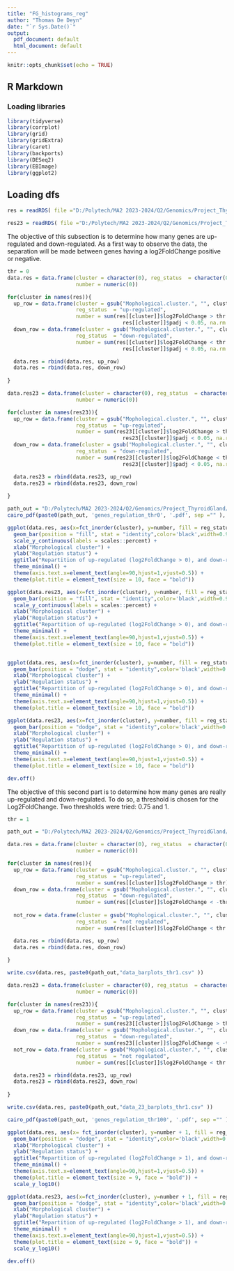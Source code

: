 ```yaml
---
title: "FG_histograms_reg"
author: "Thomas De Deyn"
date: "`r Sys.Date()`"
output:
  pdf_document: default
  html_document: default
---
```


```r
knitr::opts_chunk$set(echo = TRUE)
```

## R Markdown

### Loading libraries

```r
library(tidyverse)
library(corrplot)
library(grid)
library(gridExtra)
library(caret)
library(backports)
library(DESeq2)
library(EBImage)
library(ggplot2)
```

## Loading dfs

```r
res = readRDS( file ="D:/Polytech/MA2 2023-2024/Q2/Genomics/Project_ThyroidGland/Data_ThyroidGland/OG/res_v3")

res23 = readRDS( file ="D:/Polytech/MA2 2023-2024/Q2/Genomics/Project_ThyroidGland/Data_ThyroidGland/OG/res_MC23_v2")

```

The objective of this subsection is to determine how many genes are up-regulated and down-regulated. As a first way to observe the data, the separation will be made between genes having a log2FoldChange positive or negative.

```r
thr = 0
data.res = data.frame(cluster = character(0), reg_status  = character(0),
                      number = numeric(0))

for(cluster in names(res)){
  up_row = data.frame(cluster = gsub("Mophological.cluster.", "", cluster),
                      reg_status  = "up-regulated",
                      number = sum(res[[cluster]]$log2FoldChange > thr  &
                                     res[[cluster]]$padj < 0.05, na.rm = TRUE))
  down_row = data.frame(cluster = gsub("Mophological.cluster.", "", cluster),
                      reg_status  = "down-regulated",
                      number = sum(res[[cluster]]$log2FoldChange < thr &
                                     res[[cluster]]$padj < 0.05, na.rm = TRUE))

  data.res = rbind(data.res, up_row)
  data.res = rbind(data.res, down_row)
  
}

data.res23 = data.frame(cluster = character(0), reg_status  = character(0),
                      number = numeric(0))

for(cluster in names(res23)){
  up_row = data.frame(cluster = gsub("Mophological.cluster.", "", cluster),
                      reg_status  = "up-regulated",
                      number = sum(res23[[cluster]]$log2FoldChange > thr&
                                     res23[[cluster]]$padj < 0.05, na.rm = TRUE))
  down_row = data.frame(cluster = gsub("Mophological.cluster.", "", cluster),
                      reg_status  = "down-regulated",
                      number = sum(res23[[cluster]]$log2FoldChange < thr&
                                     res23[[cluster]]$padj < 0.05, na.rm = TRUE))

  data.res23 = rbind(data.res23, up_row)
  data.res23 = rbind(data.res23, down_row)
  
}


```

```r
path_out = "D:/Polytech/MA2 2023-2024/Q2/Genomics/Project_ThyroidGland/Result/3.1.deregulation/"
cairo_pdf(paste0(path_out, 'genes_regulation_thr0', '.pdf', sep ="" ), onefile = T)

ggplot(data.res, aes(x=fct_inorder(cluster), y=number, fill = reg_status)) +
  geom_bar(position = "fill", stat = "identity",color='black',width=0.9) +
  scale_y_continuous(labels = scales::percent) + 
  xlab("Morphological cluster") + 
  ylab("Regulation status") +
  ggtitle("Repartition of up-regulated (log2FoldChange > 0), and down-regulated (log2FoldChange < 0)") + 
  theme_minimal() + 
  theme(axis.text.x=element_text(angle=90,hjust=1,vjust=0.5)) +
  theme(plot.title = element_text(size = 10, face = "bold"))

ggplot(data.res23, aes(x=fct_inorder(cluster), y=number, fill = reg_status)) +
  geom_bar(position = "fill", stat = "identity",color='black',width=0.9) +
  scale_y_continuous(labels = scales::percent) + 
  xlab("Morphological cluster") + 
  ylab("Regulation status") +
  ggtitle("Repartition of up-regulated (log2FoldChange > 0), and down-regulated (log2FoldChange < 0) \n (with cluster23 considered as confounder)") + 
  theme_minimal() + 
  theme(axis.text.x=element_text(angle=90,hjust=1,vjust=0.5)) +
  theme(plot.title = element_text(size = 10, face = "bold"))


ggplot(data.res, aes(x=fct_inorder(cluster), y=number, fill = reg_status)) +
  geom_bar(position = "dodge", stat = "identity",color='black',width=0.9) +
  xlab("Morphological cluster") + 
  ylab("Regulation status") +
  ggtitle("Repartition of up-regulated (log2FoldChange > 0), and down-regulated (log2FoldChange < 0)") + 
  theme_minimal() + 
  theme(axis.text.x=element_text(angle=90,hjust=1,vjust=0.5)) +
  theme(plot.title = element_text(size = 10, face = "bold"))

ggplot(data.res23, aes(x=fct_inorder(cluster), y=number, fill = reg_status)) +
  geom_bar(position = "dodge", stat = "identity",color='black',width=0.9) +
  xlab("Morphological cluster") + 
  ylab("Regulation status") +
  ggtitle("Repartition of up-regulated (log2FoldChange > 0), and down-regulated (log2FoldChange < 0) \n (with cluster23 considered as confounder)") + 
  theme_minimal() + 
  theme(axis.text.x=element_text(angle=90,hjust=1,vjust=0.5)) +
  theme(plot.title = element_text(size = 10, face = "bold"))

dev.off()

```

The objective of this second part is to determine how many genes are really up-regulated and down-regulated. To do so, a threshold is chosen for the Log2FoldChange. Two thresholds were tried: 0.75 and 1.

```r
thr = 1

path_out = "D:/Polytech/MA2 2023-2024/Q2/Genomics/Project_ThyroidGland/Result/3.1.deregulation/"

data.res = data.frame(cluster = character(0), reg_status  = character(0),
                      number = numeric(0))

for(cluster in names(res)){
  up_row = data.frame(cluster = gsub("Mophological.cluster.", "", cluster),
                      reg_status  = "up-regulated",
                      number = sum(res[[cluster]]$log2FoldChange > thr))
  down_row = data.frame(cluster = gsub("Mophological.cluster.", "", cluster),
                      reg_status  = "down-regulated",
                      number = sum(res[[cluster]]$log2FoldChange < -thr))
  
  not_row = data.frame(cluster = gsub("Mophological.cluster.", "", cluster),
                      reg_status  = "not regulated",
                      number = sum(res[[cluster]]$log2FoldChange < thr & res[[cluster]]$log2FoldChange > -thr))

  data.res = rbind(data.res, up_row)
  data.res = rbind(data.res, down_row)
  
}

write.csv(data.res, paste0(path_out,"data_barplots_thr1.csv" ))

data.res23 = data.frame(cluster = character(0), reg_status  = character(0),
                      number = numeric(0))

for(cluster in names(res23)){
  up_row = data.frame(cluster = gsub("Mophological.cluster.", "", cluster),
                      reg_status  = "up-regulated",
                      number = sum(res23[[cluster]]$log2FoldChange > thr))
  down_row = data.frame(cluster = gsub("Mophological.cluster.", "", cluster),
                      reg_status  = "down-regulated",
                      number = sum(res23[[cluster]]$log2FoldChange < -thr))
  not_row = data.frame(cluster = gsub("Mophological.cluster.", "", cluster),
                      reg_status  = "not regulated",
                      number = sum(res[[cluster]]$log2FoldChange < thr & res[[cluster]]$log2FoldChange > -thr))

  data.res23 = rbind(data.res23, up_row)
  data.res23 = rbind(data.res23, down_row)
  
}

write.csv(data.res, paste0(path_out,"data_23_barplots_thr1.csv" ))

```

```r
cairo_pdf(paste0(path_out, 'genes_regulation_thr100', '.pdf', sep ="" ), onefile = T)

ggplot(data.res, aes(x= fct_inorder(cluster), y=number + 1, fill = reg_status)) +
  geom_bar(position = "dodge", stat = "identity",color='black',width=0.9) +
  xlab("Morphological cluster") + 
  ylab("Regulation status") +
  ggtitle("Repartition of up-regulated (log2FoldChange > 1), and down-regulated (log2FoldChange < -1)") + 
  theme_minimal() + 
  theme(axis.text.x=element_text(angle=90,hjust=1,vjust=0.5)) +
  theme(plot.title = element_text(size = 9, face = "bold")) + 
  scale_y_log10() 

ggplot(data.res23, aes(x=fct_inorder(cluster), y=number + 1, fill = reg_status)) +
  geom_bar(position = "dodge", stat = "identity",color='black',width=0.9) +
  xlab("Morphological cluster") + 
  ylab("Regulation status") +
  ggtitle("Repartition of up-regulated (log2FoldChange > 1), and down-regulated (log2FoldChange < -1) \n (with cluster23 considered as confounder)") + 
  theme_minimal() + 
  theme(axis.text.x=element_text(angle=90,hjust=1,vjust=0.5)) +
  theme(plot.title = element_text(size = 9, face = "bold")) + 
  scale_y_log10()

dev.off()

```

